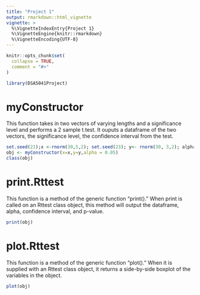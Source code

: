 ```yaml
---
title: "Project 1"
output: rmarkdown::html_vignette
vignette: >
  %\VignetteIndexEntry{Project 1}
  %\VignetteEngine{knitr::rmarkdown}
  %\VignetteEncoding{UTF-8}
---
```


```r
knitr::opts_chunk$set(
  collapse = TRUE,
  comment = "#>"
)
```

```r
library(DSA5041Project)
```


# myConstructor

This function takes in two vectors of varying lengths and a significance level and performs a 2 sample t.test. It ouputs a dataframe of the two vectors, the significance level, the confidence interval from the test.

```r
set.seed(21);x <-rnorm(30,5,2); set.seed(23); y<- rnorm(30, 3,2); alpha <- 0.05
obj <- myConstructor(x=x,y=y,alpha = 0.05)
class(obj)
```

# print.Rttest

This function is a method of the generic function "print()." When print is called on an Rttest class object, this method will output the dataframe, alpha, confidence interval, and p-value.

``` r
print(obj)
```

# plot.Rttest

This function is a method of the generic function "plot()." When it is supplied with an Rttest class object, it returns a side-by-side boxplot of the variables in the object.

```r
plot(obj)
```

